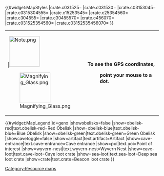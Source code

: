 {{DisambigMsg|locations of explorer notes, caves, artifacts, and beacons on Genesis Part 1|locations of resource nodes|Resource Map (Genesis Part 1)}}
{{#widget:MapStyles
|crate.c031525={{filepath:PieWGB.svg}}
|crate.c031530={{filepath:PieWGB.svg}}
|crate.c03153045={{filepath:PieWGBP.svg}}
|crate.c0315304555={{filepath:PieWGBPY.svg}}
|crate.c15253545={{filepath:PieGBPY.svg}}
|crate.c25354560={{filepath:PieBPYR.svg}}
|crate.c304555={{filepath:PieBPY.svg}}
|crate.c30455570={{filepath:PieBPYR.svg}}
|crate.c456070={{filepath:PiePR.svg}}
|crate.c031525354560={{filepath:PieWGBPYR.svg}}
|crate.c03152535456070={{filepath:PieWGBPYR.svg}}
}}
<div id="top-notice" class="notice">
{| align=left style="height:70px; margin:5px;"
| |[[File:Note.png|100x100px|link=]]<div class="top-notice-image">[[File:Magnifying Glass.png|100x100px|link=]]</div>
| class="top-notice-text" |'''To see the GPS coordinates,'''
:'''point your mouse to a dot.'''
|}
</div><div class="full-container"><div class="legend-container">
<!--<div id="legend-notice" class="notice">'''Important Notice:'''<br/>Currently none.</div>-->
{{#widget:MapLegend|id=genx
|showobelisks=false
|show=obelisk-red|text.obelisk-red=Red Obelisk
|show=obelisk-blue|text.obelisk-blue=Blue Obelisk
|show=obelisk-green|text.obelisk-green=Green Obelisk
|showcavetoggle=false
|show=artifact|text.artifact=Artifact
|show=cave-entrance|text.cave-entrance=Cave entrance
|show=poi|text.poi=Point of interest
|show=wyvern-nest|text.wyvern-nest=Wyvern Nest
|show=cave-loot|text.cave-loot=Cave loot crate
|show=sea-loot|text.sea-loot=Deep sea loot crate
|show=crate|text.crate=Beacon loot crate
}}</div>
{{ResourceMap|id=genx
| map=Genesis_Map.jpg
| float = right
| mapsize = 800
| borderCoordTop = 0
| borderCoordBottom = 100.0
| borderCoordLeft = 0
| borderCoordRight = 100.0
| caption = Exploration spot locations on Genesis Part 1
| marker artifact = 10
| marker cave-entrance = 10
| marker poi = 14
| marker wyvern-nest = 7
| marker cave-loot = 7
| marker sea-loot = 10
| marker crate c031525 = 15
| marker crate c031530 = 15
| marker crate c03153045 = 15
| marker crate c0315304555 = 15
| marker crate c15253545 = 15
| marker crate c25354560 = 15
| marker crate c304555 = 15
| marker crate c30455570 = 15
| marker crate c031525354560 = 15
| marker crate c03152535456070 = 15
| marker crate c456070 = 15
}}
</div>

{{Nav resource maps}}
[[Category:Resource maps]]
